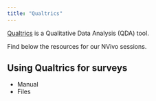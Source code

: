 ```yaml
---
title: "Qualtrics"
---
```


[Qualtrics](https://my.uq.edu.au/information-and-services/information-technology/software-and-web-apps/uq-software-catalogue/qualtrics) is a Qualitative Data Analysis (QDA) tool. 

Find below the resources for our NVivo sessions.

## Using Qualtrics for surveys

* Manual
* Files